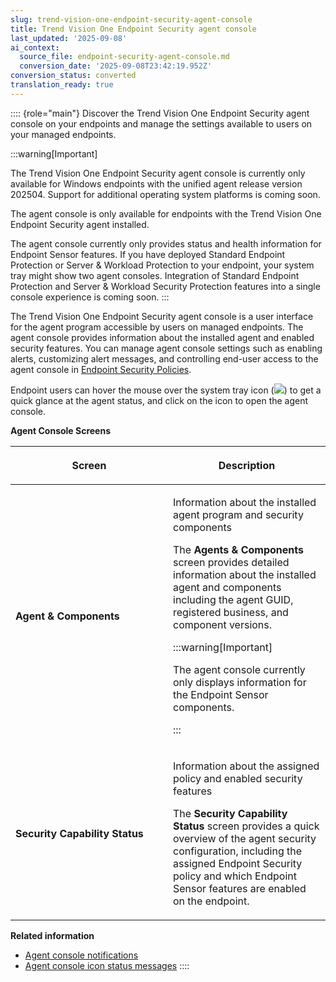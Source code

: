```yaml
---
slug: trend-vision-one-endpoint-security-agent-console
title: Trend Vision One Endpoint Security agent console
last_updated: '2025-09-08'
ai_context:
  source_file: endpoint-security-agent-console.md
  conversion_date: '2025-09-08T23:42:19.952Z'
conversion_status: converted
translation_ready: true
---
```


:::: {role="main"}
Discover the Trend Vision One Endpoint Security agent console on your endpoints and manage the settings available to users on your managed endpoints.

:::warning[Important]

The Trend Vision One Endpoint Security agent console is currently only available for Windows endpoints with the unified agent release version 202504. Support for additional operating system platforms is coming soon.

The agent console is only available for endpoints with the Trend Vision One Endpoint Security agent installed.

The agent console currently only provides status and health information for Endpoint Sensor features. If you have deployed Standard Endpoint Protection or Server & Workload Protection to your endpoint, your system tray might show two agent consoles. Integration of Standard Endpoint Protection and Server & Workload Security Protection features into a single console experience is coming soon.
:::

The Trend Vision One Endpoint Security agent console is a user interface for the agent program accessible by users on managed endpoints. The agent console provides information about the installed agent and enabled security features. You can manage agent console settings such as enabling alerts, customizing alert messages, and controlling end-user access to the agent console in [Endpoint Security Policies](sensor-settings-policies.mdx).

Endpoint users can hover the mouse over the system tray icon (![](/images/AgentConsoleSysTrayIcon=4c51e4c9-adf0-4be5-84e1-0b23390537aa.webp)) to get a quick glance at the agent status, and click on the icon to open the agent console.

**Agent Console Screens**

<table>
<colgroup>
<col style="width: 50%" />
<col style="width: 50%" />
</colgroup>
<thead>
<tr>
<th><p>Screen</p></th>
<th><p>Description</p></th>
</tr>
</thead>
<tbody>
<tr>
<td><p><strong>Agent &amp; Components</strong></p></td>
<td><p>Information about the installed agent program and security components</p>
<p>The <strong>Agents &amp; Components</strong> screen provides detailed information about the installed agent and components including the agent GUID, registered business, and component versions.</p>


:::warning[Important]

<p>The agent console currently only displays information for the Endpoint Sensor components.</p>


:::

</td>
</tr>
<tr>
<td><p><strong>Security Capability Status</strong></p></td>
<td><p>Information about the assigned policy and enabled security features</p>
<p>The <strong>Security Capability Status</strong> screen provides a quick overview of the agent security configuration, including the assigned Endpoint Security policy and which Endpoint Sensor features are enabled on the endpoint.</p></td>
</tr>
</tbody>
</table>

**Related information**

- [Agent console notifications](agent-console-notifications.md "Review, manage, and customize the notifications users see on your managed endpoints.")
- [Agent console icon status messages](agent-console-icon-status-messages.md "A list of agent console status messages and how to troubleshoot potential issues.")
::::
